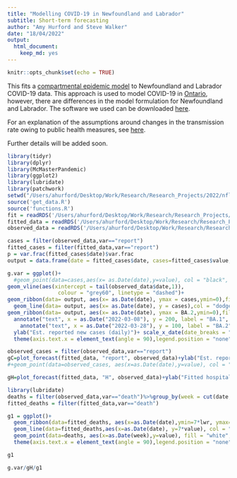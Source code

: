```yaml
---
title: "Modelling COVID-19 in Newfoundland and Labrador"
subtitle: Short-term forecasting
author: "Amy Hurford and Steve Walker"
date: "18/04/2022"
output: 
  html_document: 
    keep_md: yes
---
```


```r
knitr::opts_chunk$set(echo = TRUE)
```

This fits a [compartmental epidemic model](https://mcmasterpandemic.shinyapps.io/mcmasterpandemicshiny/) to Newfoundland and Labrador COVID-19 data. This approach is used to model COVID-19 in [Ontario](https://mac-theobio.github.io/forecasts/outputs/McMasterOntarioForecastsBlog2022-01-26), however, there are differences in the model formulation for Newfoundland and Labrador. The software we used can be downloaded [here](https://github.com/mac-theobio/McMasterPandemic).

For an explanation of the assumptions around changes in the transmission rate owing to public health measures, see [here](https://rpubs.com/ahurford/891932).

Further details will be added soon.


```r
library(tidyr)
library(dplyr)
library(McMasterPandemic)
library(ggplot2)
library(lubridate)
library(patchwork)
setwd("/Users/ahurford/Desktop/Work/Research/Research_Projects/2022/nfld-macpan")
source('get_data.R')
source('functions.R')
fit = readRDS('/Users/ahurford/Desktop/Work/Research/Research_Projects/2022/nfld-macpan/variant_model/variant_model_files/fit_var.rds')
fitted_data = readRDS('/Users/ahurford/Desktop/Work/Research/Research_Projects/2022/nfld-macpan/variant_model/variant_model_files/fitted_data_var.rds')
observed_data = readRDS('/Users/ahurford/Desktop/Work/Research/Research_Projects/2022/nfld-macpan/initial_model/initial_model_files/observed_data2.rds')
```



```r
cases = filter(observed_data,var=="report")
fitted_cases = filter(fitted_data,var=="report")
p = var.frac(fitted_cases$date)$var.frac
output = data.frame(date = fitted_cases$date, cases=fitted_cases$value, BA.2 = p*fitted_cases$value)

g.var = ggplot()+
  #geom_point(data=cases,aes(x= as.Date(date),y=value), col = "black", pch=21, fill = "white")+
geom_vline(aes(xintercept = tail(observed_data$date,1)),
                colour = "grey60", linetype = "dashed")+
geom_ribbon(data= output, aes(x= as.Date(date), ymax = cases,ymin=0),fill = "dodgerblue", alpha = 0.3)+
  geom_line(data= output, aes(x= as.Date(date), y = cases),col = "dodgerblue", alpha = 0.3)+
geom_ribbon(data= output, aes(x= as.Date(date), ymax = BA.2,ymin=0),fill = "blue", alpha = 0.3)+
  annotate("text", x = as.Date("2022-03-08"), y = 200, label = "BA.1", col = "dodgerblue")+
    annotate("text", x = as.Date("2022-03-28"), y = 100, label = "BA.2", col="darkblue")+
  ylab("Est. reported new cases (daily)")+ scale_x_date(date_breaks = "7 day", date_labels = "%d %b", limits = c(as.Date("2021-12-15"), tail(as.Date(fitted_cases$date),1)))+
  theme(axis.text.x = element_text(angle = 90),legend.position = "none")+xlab("")

```

```r
observed_cases = filter(observed_data,var=="report")
gC=plot_forecast(fitted_data, "report", observed_data)+ylab("Est. reported new cases (daily)")+scale_x_date(date_breaks = "7 day", date_labels = "%d %b", limits = c(as.Date("2021-12-15"), tail(as.Date(fitted_cases$date),1)))
#+geom_point(data=observed_cases, aes(x=as.Date(date),y=value), col = "dodgerblue", alpha=0.3)
```


```r
gH=plot_forecast(fitted_data, "H", observed_data)+ylab("Fitted hospital occupancy")+scale_x_date(date_breaks = "7 day", date_labels = "%d %b", limits = c(as.Date("2021-12-15"), tail(as.Date(fitted_cases$date),1)))

```


```r
library(lubridate)
deaths = filter(observed_data,var=="death")%>%group_by(week = cut(date, "week")) %>% summarise(value = sum(value))
fitted_deaths = filter(fitted_data,var=="death")

g1 = ggplot()+
  geom_ribbon(data=fitted_deaths, aes(x=as.Date(date),ymin=7*lwr, ymax=7*upr), alpha = 0.3, fill = "dodgerblue")+
  geom_line(data=fitted_deaths,aes(x=as.Date(date), y=7*value), col = "dodgerblue")+ylab("Fitted deaths (weekly)")+ scale_x_date(date_breaks = "7 day", date_labels = "%d %b", limits = c(as.Date("2021-12-15"), tail(as.Date(fitted_cases$date),1)))+
  geom_point(data=deaths, aes(x=as.Date(week),y=value), fill = "white", pch=21)+
  theme(axis.text.x = element_text(angle = 90),legend.position = "none")+xlab("")+geom_vline(xintercept = max(observed_data$date), col="grey", lty=2)

g1
```

```r
g.var/gH/g1
```
